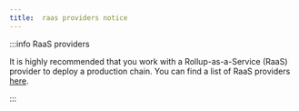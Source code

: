 ```yaml
---
title:  raas providers notice
---
```


:::info RaaS providers

It is highly recommended that you work with a Rollup-as-a-Service (RaaS) provider to deploy a production chain. You can find a list of RaaS providers [here](/launch-arbitrum-chain/06-third-party-integrations/02-third-party-providers.md#rollup-as-a-service-raas-providers).

:::

